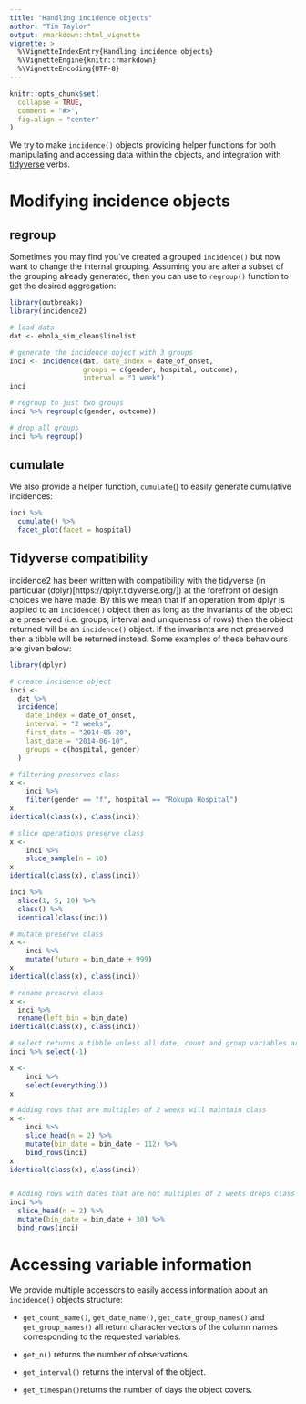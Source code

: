 ```yaml
---
title: "Handling incidence objects"
author: "Tim Taylor"
output: rmarkdown::html_vignette
vignette: >
  %\VignetteIndexEntry{Handling incidence objects}
  %\VignetteEngine{knitr::rmarkdown}
  %\VignetteEncoding{UTF-8}
---
```


```r
knitr::opts_chunk$set(
  collapse = TRUE,
  comment = "#>",
  fig.align = "center"
)
```

We try to make `incidence()` objects providing helper functions for both
manipulating and accessing data within the objects, and integration with
[tidyverse](https://www.tidyverse.org/) verbs.

# Modifying incidence objects

## regroup
Sometimes you may find you've created a grouped `incidence()` but now want to
change the internal grouping.  Assuming you are after a subset of the grouping
already generated, then you can use to `regroup()` function to get the desired
aggregation:

```r
library(outbreaks)
library(incidence2)

# load data
dat <- ebola_sim_clean$linelist

# generate the incidence object with 3 groups
inci <- incidence(dat, date_index = date_of_onset,
                  groups = c(gender, hospital, outcome),
                  interval = "1 week")
inci

# regroup to just two groups
inci %>% regroup(c(gender, outcome))

# drop all groups
inci %>% regroup()
```

## cumulate
We also provide a helper function, `cumulate`() to easily generate cumulative 
incidences:

```r
inci %>% 
  cumulate() %>% 
  facet_plot(facet = hospital)
```

## Tidyverse compatibility
incidence2 has been written with compatibility with the tidyverse
(in particular (dplyr)[https://dplyr.tidyverse.org/]) at the forefront of
design choices we have made.  By this we mean that if an operation from
dplyr is applied to an `incidence()` object then as long as the invariants of
the object are preserved (i.e. groups, interval and uniqueness of rows) then
the object returned will be an `incidence()` object.  If the invariants are
not preserved then a tibble will be returned instead.  Some examples of these
behaviours are given below:

```r
library(dplyr)

# create incidence object
inci <-
  dat %>%
  incidence(
    date_index = date_of_onset,
    interval = "2 weeks",
    first_date = "2014-05-20",
    last_date = "2014-06-10",
    groups = c(hospital, gender)
  )

# filtering preserves class
x <-
    inci %>%
    filter(gender == "f", hospital == "Rokupa Hospital")
x
identical(class(x), class(inci))

# slice operations preserve class
x <-
    inci %>%
    slice_sample(n = 10)
x
identical(class(x), class(inci))

inci %>%
  slice(1, 5, 10) %>%
  class() %>% 
  identical(class(inci))

# mutate preserve class
x <-
    inci %>%
    mutate(future = bin_date + 999)
x
identical(class(x), class(inci))

# rename preserve class
x <-
  inci %>%
  rename(left_bin = bin_date)
identical(class(x), class(inci))

# select returns a tibble unless all date, count and group variables are preserved
inci %>% select(-1)

x <-
    inci %>%
    select(everything())
x

# Adding rows that are multiples of 2 weeks will maintain class
x <-
    inci %>%
    slice_head(n = 2) %>%
    mutate(bin_date = bin_date + 112) %>%
    bind_rows(inci)
x
identical(class(x), class(inci))


# Adding rows with dates that are not multiples of 2 weeks drops class
inci %>%
  slice_head(n = 2) %>%
  mutate(bin_date = bin_date + 30) %>%
  bind_rows(inci)
```

# Accessing variable information
We provide multiple accessors to easily access information about an `incidence()`
objects structure:

* `get_count_name()`, `get_date_name()`, `get_date_group_names()` and 
  `get_group_names()` all return character vectors of the column names corresponding
  to the requested variables.

* `get_n()` returns the number of observations.

* `get_interval()` returns the interval of the object.

* `get_timespan()`returns the number of days the object covers.



